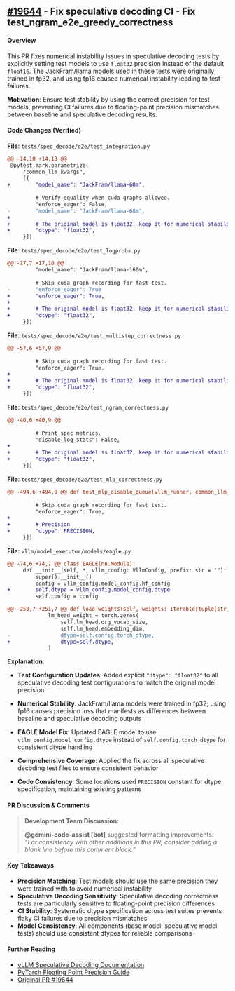 ## [#19644](https://github.com/vllm-project/vllm/pull/19644) - Fix speculative decoding CI - Fix test_ngram_e2e_greedy_correctness

#### Overview
This PR fixes numerical instability issues in speculative decoding tests by explicitly setting test models to use `float32` precision instead of the default `float16`. The JackFram/llama models used in these tests were originally trained in fp32, and using fp16 caused numerical instability leading to test failures.

**Motivation**: Ensure test stability by using the correct precision for test models, preventing CI failures due to floating-point precision mismatches between baseline and speculative decoding results.

#### Code Changes (Verified)

**File**: `tests/spec_decode/e2e/test_integration.py`

```diff
@@ -14,10 +14,13 @@
 @pytest.mark.parametrize(
     "common_llm_kwargs",
     [{
+        "model_name": "JackFram/llama-68m",
 
         # Verify equality when cuda graphs allowed.
         "enforce_eager": False,
-        "model_name": "JackFram/llama-68m",
+
+        # The original model is float32, keep it for numerical stability.
+        "dtype": "float32",
     }])
```

**File**: `tests/spec_decode/e2e/test_logprobs.py`

```diff
@@ -17,7 +17,10 @@
         "model_name": "JackFram/llama-160m",
 
         # Skip cuda graph recording for fast test.
-        "enforce_eager": True
+        "enforce_eager": True,
+
+        # The original model is float32, keep it for numerical stability.
+        "dtype": "float32",
     }])
```

**File**: `tests/spec_decode/e2e/test_multistep_correctness.py`

```diff
@@ -57,6 +57,9 @@
 
         # Skip cuda graph recording for fast test.
         "enforce_eager": True,
+
+        # The original model is float32, keep it for numerical stability.
+        "dtype": "float32",
     }])
```

**File**: `tests/spec_decode/e2e/test_ngram_correctness.py`

```diff
@@ -40,6 +40,9 @@
 
         # Print spec metrics.
         "disable_log_stats": False,
+
+        # The original model is float32, keep it for numerical stability.
+        "dtype": "float32",
     }])
```

**File**: `tests/spec_decode/e2e/test_mlp_correctness.py`

```diff
@@ -494,6 +494,9 @@ def test_mlp_disable_queue(vllm_runner, common_llm_kwargs,
 
         # Skip cuda graph recording for fast test.
         "enforce_eager": True,
+
+        # Precision
+        "dtype": PRECISION,
     }])
```

**File**: `vllm/model_executor/models/eagle.py`

```diff
@@ -74,6 +74,7 @@ class EAGLE(nn.Module):
     def __init__(self, *, vllm_config: VllmConfig, prefix: str = ""):
         super().__init__()
         config = vllm_config.model_config.hf_config
+        self.dtype = vllm_config.model_config.dtype
         self.config = config
```

```diff
@@ -250,7 +251,7 @@ def load_weights(self, weights: Iterable[tuple[str, torch.Tensor]]):
             lm_head_weight = torch.zeros(
                 self.lm_head.org_vocab_size,
                 self.lm_head.embedding_dim,
-                dtype=self.config.torch_dtype,
+                dtype=self.dtype,
             )
```

**Explanation**: 

- **Test Configuration Updates**: Added explicit `"dtype": "float32"` to all speculative decoding test configurations to match the original model precision

- **Numerical Stability**: JackFram/llama models were trained in fp32; using fp16 causes precision loss that manifests as differences between baseline and speculative decoding outputs

- **EAGLE Model Fix**: Updated EAGLE model to use `vllm_config.model_config.dtype` instead of `self.config.torch_dtype` for consistent dtype handling

- **Comprehensive Coverage**: Applied the fix across all speculative decoding test files to ensure consistent behavior

- **Code Consistency**: Some locations used `PRECISION` constant for dtype specification, maintaining existing patterns

#### PR Discussion & Comments

> **Development Team Discussion:**
> 
> **@gemini-code-assist[bot]** suggested formatting improvements:  
> *"For consistency with other additions in this PR, consider adding a blank line before this comment block."*

#### Key Takeaways
- **Precision Matching**: Test models should use the same precision they were trained with to avoid numerical instability
- **Speculative Decoding Sensitivity**: Speculative decoding correctness tests are particularly sensitive to floating-point precision differences
- **CI Stability**: Systematic dtype specification across test suites prevents flaky CI failures due to precision mismatches
- **Model Consistency**: All components (base model, speculative model, tests) should use consistent dtypes for reliable comparisons

#### Further Reading
- [vLLM Speculative Decoding Documentation](https://docs.vllm.ai)
- [PyTorch Floating Point Precision Guide](https://pytorch.org/docs/stable/notes/numerical_accuracy.html)
- [Original PR #19644](https://github.com/vllm-project/vllm/pull/19644) 
